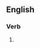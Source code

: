 ==English==

===Verb===
{{head|en|verb form}}

# {{past participle of|en|beat a dead horse|nocat=1}}